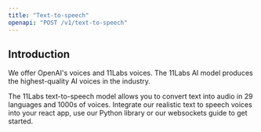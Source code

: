 ```yaml
---
title: "Text-to-speech"
openapi: "POST /v1/text-to-speech"
---
```


## Introduction

We offer OpenAI's voices and 11Labs voices. The 11Labs AI model produces the highest-quality AI voices in the industry.

The 11Labs text-to-speech model allows you to convert text into audio in 29 languages and 1000s of voices. Integrate our realistic text to speech voices into your react app, use our Python library or our websockets guide to get started.

